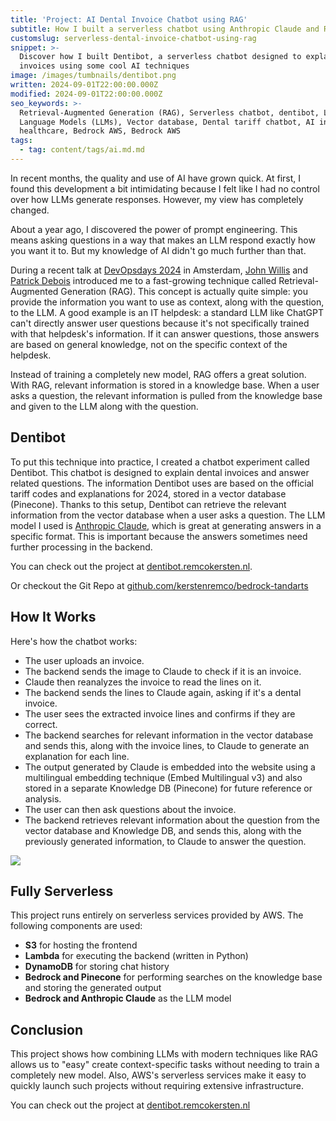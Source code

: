 ```yaml
---
title: 'Project: AI Dental Invoice Chatbot using RAG'
subtitle: How I built a serverless chatbot using Anthropic Claude and RAG
customslug: serverless-dental-invoice-chatbot-using-rag
snippet: >-
  Discover how I built Dentibot, a serverless chatbot designed to explain dental
  invoices using some cool AI techniques
image: /images/tumbnails/dentibot.png
written: 2024-09-01T22:00:00.000Z
modified: 2024-09-01T22:00:00.000Z
seo_keywords: >-
  Retrieval-Augmented Generation (RAG), Serverless chatbot, dentibot, Large
  Language Models (LLMs), Vector database, Dental tariff chatbot, AI in
  healthcare, Bedrock AWS, Bedrock AWS
tags:
  - tag: content/tags/ai.md.md
---
```


In recent months, the quality and use of AI have grown quick. At first, I found this development a bit intimidating because I felt like I had no control over how LLMs generate responses. However, my view has completely changed.

About a year ago, I discovered the power of prompt engineering. This means asking questions in a way that makes an LLM respond exactly how you want it to. But my knowledge of AI didn't go much further than that.

During a recent talk at [DevOpsdays 2024](https://devopsdays.org/events/2024-amsterdam/welcome/) in Amsterdam, [John Willis](https://twitter.com/botchagalupe) and [Patrick Debois](https://twitter.com/patrickdebois) introduced me to a fast-growing technique called Retrieval-Augmented Generation (RAG). This concept is actually quite simple: you provide the information you want to use as context, along with the question, to the LLM. A good example is an IT helpdesk: a standard LLM like ChatGPT can't directly answer user questions because it's not specifically trained with that helpdesk's information. If it can answer questions, those answers are based on general knowledge, not on the specific context of the helpdesk.

Instead of training a completely new model, RAG offers a great solution. With RAG, relevant information is stored in a knowledge base. When a user asks a question, the relevant information is pulled from the knowledge base and given to the LLM along with the question.

## Dentibot

To put this technique into practice, I created a chatbot experiment called Dentibot. This chatbot is designed to explain dental invoices and answer related questions. The information Dentibot uses are based on the official tariff codes and explanations for 2024, stored in a vector database (Pinecone). Thanks to this setup, Dentibot can retrieve the relevant information from the vector database when a user asks a question. The LLM model I used is [Anthropic Claude](https://www.anthropic.com/claude), which is great at generating answers in a specific format. This is important because the answers sometimes need further processing in the backend.

You can check out the project at [dentibot.remcokersten.nl](https://dentibot.remcokersten.nl "dentibot.remcokersten.nl").

Or checkout the Git Repo at [github.com/kerstenremco/bedrock-tandarts](https://github.com/kerstenremco/bedrock-tandarts)

<Alert text="Please note that this is a Dutch-language chatbot." type="info" />

## How It Works

Here's how the chatbot works:

* The user uploads an invoice.
* The backend sends the image to Claude to check if it is an invoice.
* Claude then reanalyzes the invoice to read the lines on it.
* The backend sends the lines to Claude again, asking if it's a dental invoice.
* The user sees the extracted invoice lines and confirms if they are correct.
* The backend searches for relevant information in the vector database and sends this, along with the invoice lines, to Claude to generate an explanation for each line.
* The output generated by Claude is embedded into the website using a multilingual embedding technique (Embed Multilingual v3) and also stored in a separate Knowledge DB (Pinecone) for future reference or analysis.
* The user can then ask questions about the invoice.
* The backend retrieves relevant information about the question from the vector database and Knowledge DB, and sends this, along with the previously generated information, to Claude to answer the question.

![](/images/post-images/dentibot/diagram.png)

## Fully Serverless

This project runs entirely on serverless services provided by AWS. The following components are used:

* **S3** for hosting the frontend
* **Lambda** for executing the backend (written in Python)
* **DynamoDB** for storing chat history
* **Bedrock and Pinecone** for performing searches on the knowledge base and storing the generated output
* **Bedrock and Anthropic Claude** as the LLM model

## Conclusion

This project shows how combining LLMs with modern techniques like RAG allows us to "easy" create context-specific tasks without needing to train a completely new model. Also, AWS's serverless services make it easy to quickly launch such projects without requiring extensive infrastructure.

You can check out the project at [dentibot.remcokersten.nl](https://dentibot.remcokersten.nl "dentibot.remcokersten.nl")
